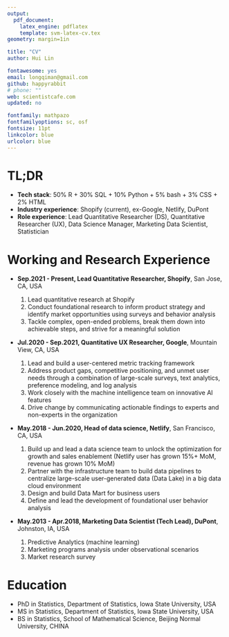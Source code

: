 ```yaml
---
output: 
  pdf_document:
    latex_engine: pdflatex
    template: svm-latex-cv.tex
geometry: margin=1in

title: "CV"
author: Hui Lin

fontawesome: yes
email: longqiman@gmail.com
github: happyrabbit
# phone: ""
web: scientistcafe.com
updated: no

fontfamily: mathpazo
fontfamilyoptions: sc, osf
fontsize: 11pt
linkcolor: blue
urlcolor: blue
---
```


# TL;DR

- **Tech stack**: 50% R + 30% SQL + 10% Python + 5% bash + 3% CSS + 2% HTML
- **Industry experience**: Shopify (current), ex-Google, Netlify, DuPont
- **Role experience**:  Lead Quantitative Researcher (DS), Quantitative Researcher (UX), Data Science Manager, Marketing Data Scientist, Statistician

# Working and Research Experience

- **Sep.2021 - Present, Lead Quantitative Researcher, Shopify**, San Jose, CA, USA 
    1. Lead quantitative research at Shopify
    2. Conduct foundational research to inform product strategy and identify market opportunities using surveys and behavior analysis
    3. Tackle complex, open-ended problems, break them down into achievable steps, and strive for a meaningful solution
    
- **Jul.2020 - Sep.2021, Quantitative UX Researcher, Google**, Mountain View, CA, USA 
    1. Lead and build a user-centered metric tracking framework
    2. Address product gaps, competitive positioning, and unmet user needs through a combination of large-scale surveys, text analytics, preference modeling, and log analysis
    3. Work closely with the machine intelligence team on innovative AI features
    4. Drive change by communicating actionable findings to experts and non-experts in the organization

- **May.2018 - Jun.2020, Head of data science, Netlify**, San Francisco, CA, USA  
    1. Build up and lead a data science team to unlock the optimization for growth and sales enablement (Netlify user has grown 15%+ MoM, revenue has grown 10% MoM)
    2. Partner with the infrastructure team to build data pipelines to centralize large-scale user-generated data (Data Lake) in a big data cloud environment
    3. Design and build Data Mart for business users
    4. Define and lead the development of foundational user behavior analysis
 
- **May.2013 - Apr.2018, Marketing Data Scientist (Tech Lead), DuPont**, Johnston, IA, USA  

    1. Predictive Analytics (machine learning)
    2. Marketing programs analysis under observational scenarios
    3. Market research survey
    
# Education 

- PhD in Statistics, Department of Statistics, Iowa State University, USA
- MS in Statistics, Department of Statistics, Iowa State University, USA
- BS in Statistics, School of Mathematical Science, Beijing Normal University, CHINA

<!--
# Book 

- [Machine Learning using R](http://scientistcafe.com/book/): By Hui Lin
    - Publisher: Publishing House of Electronics industry
    - Status: Published in Oct 2017
    - ISBN : 9787121326585
    
- [Introduction to Data Science](http://scientistcafe.com/IDS): By Hui Lin and Ming Li
    - Publisher: CRC Press
    - Status: WIP
    - Github: https://github.com/happyrabbit/IntroDataScience
    
# Book Translation

- [Applied Predictive Modeling](http://appliedpredictivemodeling.com): By Max Kuhn and Kjell Johnson
    - Chinese translator for chapters 1-4, 12-14, 16, 18-20
    - Pubisher in China: Huazhang Publishing Inc.
    - Status: Published in May 2016

- [R for Marketing Research and Analytics](http://r-marketing.r-forge.r-project.org): By Chris Chapman and Elea McDonnell Feit
    - Chinese translator for the book
    - Pubisher in China: Huazhang Publishing Inc.
    - Status: Published in Oct 2016

- [Statistical Rethinking - A Bayesian Course with Examples in R and Stan](http://xcelab.net/rm/statistical-rethinking/): By Richard McElreath
    - Chinese translator for the book
    - Pubisher in China: Huazhang Publishing Inc.
    - Status: Published in Apr 2019

# Selected Tutorials and Talks

- [Data Science in Practice](https://course2022.scientistcafe.com/course-syllabus/), 2022-06-13, [2022 Quality and Productivity Research conference](https://qprc2022.com/short-course)

- [User-centered metrics](https://scientistcafe.com/2021/07/14/usercenteredmetrics.html), 2021-07-01, invited by [HyVee](https://en.wikipedia.org/wiki/Hy-Vee) Analytics Team, [slides](https://scientistcafe.com/talks/2021_06usermetric/usermetric#/)
-->